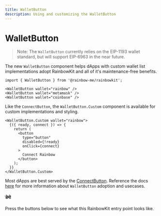 ```yaml
---
title: WalletButton
description: Using and customizing the WalletButton
---
```


# WalletButton

> Note: The `WalletButton` currently relies on the EIP-1193 wallet standard, but will support EIP-6963 in the near future.

The new `WalletButton` component helps dApps with custom wallet list implementations adopt RainbowKit and all of it's maintenance-free benefits.

```tsx
import { WalletButton } from '@rainbow-me/rainbowkit';

<WalletButton wallet="rainbow" />
<WalletButton wallet="metamask" />
<WalletButton wallet="coinbase" />
```

Like the `ConnectButton`, the `WalletButton.Custom` component is available for custom implementations and styling.

```tsx
<WalletButton.Custom wallet="rainbow">
  {({ ready, connect }) => {
    return (
      <button
        type="button"
        disabled={!ready}
        onClick={connect}
      >
        Connect Rainbow
      </button>
    );
  }}
</WalletButton.Custom>
```

Most dApps are best served by the [ConnectButton](https://www.rainbowkit.com/docs/connect-button). Reference the docs [here](https://www.rainbowkit.com/docs/wallet-button) for more information about `WalletButton` adoption and usecases.

#### डेमो

Press the buttons below to see what this RainbowKit entry point looks like.

<WalletButtonDemo />
